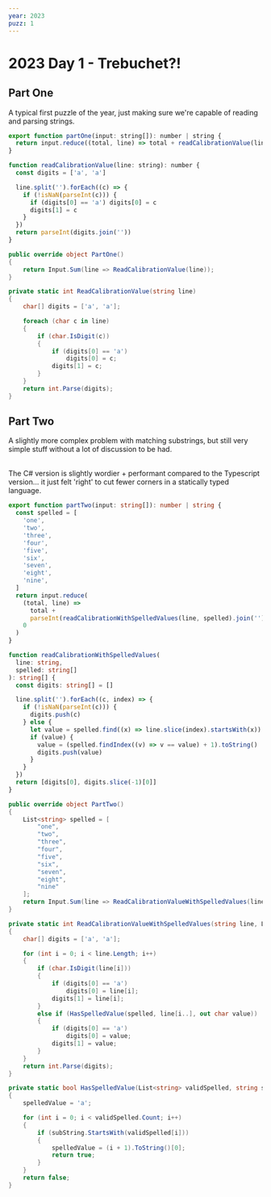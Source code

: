 ```yaml
---
year: 2023
puzz: 1
---
```


# 2023 Day 1 - Trebuchet?!

## Part One

A typical first puzzle of the year, just making sure we're capable of reading and parsing strings.

<CodeBox names="typescript|C#">

```js
export function partOne(input: string[]): number | string {
  return input.reduce((total, line) => total + readCalibrationValue(line), 0)
}

function readCalibrationValue(line: string): number {
  const digits = ['a', 'a']

  line.split('').forEach((c) => {
    if (!isNaN(parseInt(c))) {
      if (digits[0] == 'a') digits[0] = c
      digits[1] = c
    }
  })
  return parseInt(digits.join(''))
}
```

```csharp
public override object PartOne()
{
    return Input.Sum(line => ReadCalibrationValue(line));
}

private static int ReadCalibrationValue(string line)
{
    char[] digits = ['a', 'a'];

    foreach (char c in line)
    {
        if (char.IsDigit(c))
        {
            if (digits[0] == 'a')
                digits[0] = c;
            digits[1] = c;
        }
    }
    return int.Parse(digits);
}
```

</CodeBox>

## Part Two

A slightly more complex problem with matching substrings, but still very simple stuff without a lot of discussion to be had.

<br />
The C# version is slightly wordier + performant compared to the Typescript version...
it just felt 'right' to cut fewer corners in a statically typed language.

<CodeBox names="typescript|C#">

```ts
export function partTwo(input: string[]): number | string {
  const spelled = [
    'one',
    'two',
    'three',
    'four',
    'five',
    'six',
    'seven',
    'eight',
    'nine',
  ]
  return input.reduce(
    (total, line) =>
      total +
      parseInt(readCalibrationWithSpelledValues(line, spelled).join('')),
    0
  )
}

function readCalibrationWithSpelledValues(
  line: string,
  spelled: string[]
): string[] {
  const digits: string[] = []

  line.split('').forEach((c, index) => {
    if (!isNaN(parseInt(c))) {
      digits.push(c)
    } else {
      let value = spelled.find((x) => line.slice(index).startsWith(x))
      if (value) {
        value = (spelled.findIndex((v) => v == value) + 1).toString()
        digits.push(value)
      }
    }
  })
  return [digits[0], digits.slice(-1)[0]]
}
```

```csharp
public override object PartTwo()
{
    List<string> spelled = [
        "one",
        "two",
        "three",
        "four",
        "five",
        "six",
        "seven",
        "eight",
        "nine"
    ];
    return Input.Sum(line => ReadCalibrationValueWithSpelledValues(line, spelled));
}

private static int ReadCalibrationValueWithSpelledValues(string line, List<string> spelled)
{
    char[] digits = ['a', 'a'];

    for (int i = 0; i < line.Length; i++)
    {
        if (char.IsDigit(line[i]))
        {
            if (digits[0] == 'a')
                digits[0] = line[i];
            digits[1] = line[i];
        }
        else if (HasSpelledValue(spelled, line[i..], out char value))
        {
            if (digits[0] == 'a')
                digits[0] = value;
            digits[1] = value;
        }
    }
    return int.Parse(digits);
}

private static bool HasSpelledValue(List<string> validSpelled, string subString, out char spelledValue)
{
    spelledValue = 'a';

    for (int i = 0; i < validSpelled.Count; i++)
    {
        if (subString.StartsWith(validSpelled[i]))
        {
            spelledValue = (i + 1).ToString()[0];
            return true;
        }
    }
    return false;
}
```

</CodeBox>

